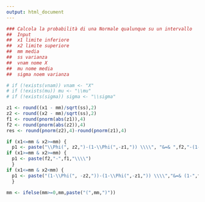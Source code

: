 ```yaml
---
output: html_document
---
```


```r
### Calcola la probabilità di una Normale qualunque su un intervallo
##  Input
##  x1 limite inferiore
##  x2 limite superiore
##  mm media
##  ss varianza
##  vnam nome X
##  mu nome media
##  sigma noem varianza

# if (!exists(vnam)) vnam <- "X"
# if (!exists(mu)) mu <- "\\mu"
# if (!exists(sigma)) sigma <- "\\sigma"

z1 <- round((x1 - mm)/sqrt(ss),2)
z2 <- round((x2 - mm)/sqrt(ss),2)
f1 <- round(pnorm(abs(z1)),4)
f2 <- round(pnorm(abs(z2)),4)
res <- round(pnorm(z2),4)-round(pnorm(z1),4)

if (x1<=mm & x2>=mm) {
  p1 <- paste("\\Phi(", z2,")-(1-\\Phi(",-z1,")) \\\\", "&=& ",f2,"-(1-",f1,") \\\\")}
if (x1>=mm & x2>=mm) {
  p1 <- paste(f2,"-",f1,"\\\\")
  }
if (x1<=mm & x2<mm) {
  p1 <- paste("(1-\\Phi(", -z2,"))-(1-\\Phi(",-z1,")) \\\\","&=& (1-",f2,")-(1-",f1,") \\\\")
  }

mm <- ifelse(mm>=0,mm,paste("(",mm,")"))

```
\begin{eqnarray*}
P(`r x1`<`r vnam`\leq `r x2`) &=& P\left( \frac {`r x1` - `r mm`}{\sqrt{`r ss`}} < \frac {`r vnam` - `r mu`}{`r sigma`} \leq \frac {`r x2` - `r mm`}{\sqrt{`r ss`}}\right)  \\
              &=& P\left( `r z1` < Z \leq `r z2`\right) \\
              &=& \Phi(`r z2`)-\Phi(`r z1`)\\
              &=& `r p1`
              &=& `r res`
\end{eqnarray*}
